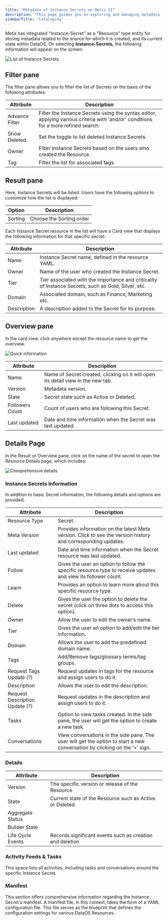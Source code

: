 ```yaml
---
title: "Metadata of Instance Secrets on Metis UI"
description: "This page guides you on exploring and managing metadata for Instance Secrets on Metis. "
sidebarTitle: "Cataloging"
---
```


Metis has integrated "Instance-Secret" as a "Resource" type entity for storing metadata related to the source for which it is created, and its current state within DataOS. On selecting **Instance-Secrets,** the following information will appear on the screen:

![List of Instance Secrets](https://dataos.info/interfaces/metis/metis_ui_resources/metis_resources_instance_secrets/isecrets.png "List of Instance Secrets")

## Filter pane

The filter pane allows you to filter the list of Secrets on the basis of the following attributes:

| Attribute      | Description                                                                                                                        |
| -------------- | ---------------------------------------------------------------------------------------------------------------------------------- |
| Advance Filter | Filter the Instance Secrets using the syntax editor, applying various criteria with 'and/or' conditions for a more refined search. |
| Show Deleted   | Set the toggle to list deleted Instance Secrets.                                                                                   |
| Owner          | Filter Instance Secrets based on the users who created the Resource.                                                               |
| Tag            | Filter the list for associated tags.                                                                                               |

## Result pane

Here, Instance Secrets will be listed. Users have the following options to customize how the list is displayed:

| Option  | Description              |
| ------- | ------------------------ |
| Sorting | Choose the Sorting order |

Each Instance Secret resource in the list will have a Card view that displays the following information for that specific secret:

| Attribute   | Description                                                                                         |
| ----------- | --------------------------------------------------------------------------------------------------- |
| Name        | Instance Secret name, defined in the resource YAML.                                                 |
| Owner       | Name of the user who created the Instance Secret.                                                   |
| Tier        | Tier associated with the importance and criticality of Instance Secrets, such as Gold, Silver, etc. |
| Domain      | Associated domain, such as Finance, Marketing etc.                                                  |
| Description | A description added to the Secret for its purpose.                                                  |

## Overview pane

In the card view, click anywhere except the resource name to get the overview.

![Quick information](https://dataos.info/interfaces/metis/metis_ui_resources/metis_resources_instance_secrets/isecret_overview.png)

| Attribute       | Description                                                                      |
| --------------- | -------------------------------------------------------------------------------- |
| Name            | Name of Secret created, clicking on it will open its detail view in the new tab. |
| Version         | Metadata version.                                                                |
| State           | Secret state such as Active or Deleted.                                          |
| Followers Count | Count of users who are following this Secret.                                    |
| Last updated    | Date and time information when the Secret was last updated.                      |

## Details Page

In the Result or Overview pane, click on the name of the secret to open the Resource Details page, which includes:

![Comprehensive details](https://dataos.info/interfaces/metis/metis_ui_resources/metis_resources_instance_secrets/isecret_details.png "Comprehensive details")



### **Instance Secrets Information**

In addition to basic Secret information, the following details and options are provided.

| Attribute                      | Description                                                                                                                |
| ------------------------------ | -------------------------------------------------------------------------------------------------------------------------- |
| Resource Type                  | Secret.                                                                                                                    |
| Meta Version                   | Provides information on the latest Meta version. Click to see the version history and corresponding updates.               |
| Last updated                   | Date and time information when the Secret resource was last updated.                                                       |
| Follow                         | Gives the user an option to follow the specific resource type to receive updates and view its follower count.              |
| Learn                          | Provides an option to learn more about this specific resource type.                                                        |
| Delete                         | Gives the user the option to delete the secret (click on three dots to access this option).                                |
| Owner                          | Allow the user to edit the owner’s name.                                                                                   |
| Tier                           | Gives the user an option to add/edit the tier information.                                                                 |
| Domain                         | Allows the user to add the predefined domain name.                                                                         |
| Tags                           | Add/Remove tags/glossary terms/tag groups.                                                                                 |
| Request Tags Update (?)        | Request updates in tags for the resource and assign users to do it.                                                        |
| Description                    | Allows the user to edit the description.                                                                                   |
| Request Description Update (?) | Request updates in the description and assign users to do it.                                                              |
| Tasks                          | Option to view tasks created. In the side pane, the user will get the option to create a new task.                         |
| Conversations                  | View conversations in the side pane. The user will get the option to start a new conversation by clicking on the ‘+’ sign. |

### **Details**

| Attribute         | Description                                              |
| ----------------- | -------------------------------------------------------- |
| Version           | The specific version or release of the Resource          |
| State             | Current state of the Resource such as Active or Deleted. |
| Aggregate Status  |                                                          |
| Builder State     |                                                          |
| Life Cycle Events | Records significant events such as creation and deletion |

### **Activity Feeds & Tasks**

This space lists all activities, including tasks and conversations around the specific Instance Secret.

### **Manifest**

This section offers comprehensive information regarding the Instance Secret's manifest. A manifest file, in this context, takes the form of a YAML configuration file. This file serves as the blueprint that defines the configuration settings for various DataOS Resources.